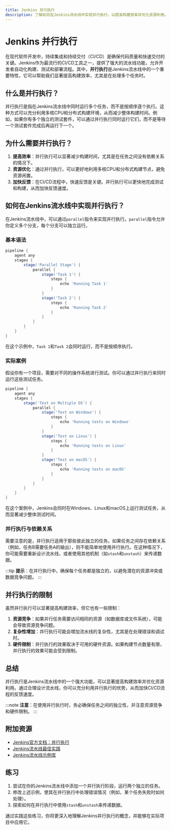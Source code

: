 ```yaml
---
title: Jenkins 并行执行
description: 了解如何在Jenkins流水线中实现并行执行，以提高构建效率并优化资源利用。
---
```


# Jenkins 并行执行

在现代软件开发中，持续集成和持续交付（CI/CD）是确保代码质量和快速交付的关键。Jenkins作为最流行的CI/CD工具之一，提供了强大的流水线功能，允许开发者自动化构建、测试和部署流程。其中，**并行执行**是Jenkins流水线中的一个重要特性，它可以帮助我们显著提高构建效率，尤其是在处理多个任务时。

## 什么是并行执行？

并行执行是指在Jenkins流水线中同时运行多个任务，而不是按顺序逐个执行。这种方式可以充分利用多核CPU和分布式构建环境，从而减少整体构建时间。例如，如果你有多个独立的测试套件，可以通过并行执行同时运行它们，而不是等待一个测试套件完成后再运行下一个。

## 为什么需要并行执行？

1. **提高效率**：并行执行可以显著减少构建时间，尤其是在任务之间没有依赖关系的情况下。
2. **资源优化**：通过并行执行，可以更好地利用多核CPU和分布式构建节点，避免资源闲置。
3. **加快反馈**：在CI/CD流程中，快速反馈是关键。并行执行可以更快地完成测试和构建，从而加快反馈速度。

## 如何在Jenkins流水线中实现并行执行？

在Jenkins流水线中，可以通过`parallel`指令来实现并行执行。`parallel`指令允许你定义多个分支，每个分支可以独立运行。

### 基本语法

```groovy
pipeline {
    agent any
    stages {
        stage('Parallel Stage') {
            parallel {
                stage('Task 1') {
                    steps {
                        echo 'Running Task 1'
                    }
                }
                stage('Task 2') {
                    steps {
                        echo 'Running Task 2'
                    }
                }
            }
        }
    }
}
```

在这个示例中，`Task 1`和`Task 2`会同时运行，而不是按顺序执行。

### 实际案例

假设你有一个项目，需要对不同的操作系统进行测试。你可以通过并行执行来同时运行这些测试任务。

```groovy
pipeline {
    agent any
    stages {
        stage('Test on Multiple OS') {
            parallel {
                stage('Test on Windows') {
                    steps {
                        echo 'Running tests on Windows'
                    }
                }
                stage('Test on Linux') {
                    steps {
                        echo 'Running tests on Linux'
                    }
                }
                stage('Test on macOS') {
                    steps {
                        echo 'Running tests on macOS'
                    }
                }
            }
        }
    }
}
```

在这个案例中，Jenkins会同时在Windows、Linux和macOS上运行测试任务，从而显著减少整体测试时间。

### 并行执行与依赖关系

需要注意的是，并行执行适用于那些彼此独立的任务。如果任务之间存在依赖关系（例如，任务B需要任务A的输出），则不能简单地使用并行执行。在这种情况下，你可能需要重新设计流水线，或者使用其他机制（如`stash`和`unstash`）来传递数据。

:::tip
**提示**：在并行执行中，确保每个任务都是独立的，以避免潜在的资源冲突或数据竞争问题。
:::

## 并行执行的限制

虽然并行执行可以显著提高构建效率，但它也有一些限制：

1. **资源竞争**：如果并行任务需要访问相同的资源（如数据库或文件系统），可能会导致资源竞争问题。
2. **复杂性增加**：并行执行可能会增加流水线的复杂性，尤其是在处理错误和调试时。
3. **硬件限制**：并行执行的效果取决于可用的硬件资源。如果构建节点数量有限，并行执行的效果可能会受到限制。

## 总结

并行执行是Jenkins流水线中的一个强大功能，可以显著提高构建效率并优化资源利用。通过合理设计流水线，你可以充分利用并行执行的优势，从而加快CI/CD流程的反馈速度。

:::note
**注意**：在使用并行执行时，务必确保任务之间的独立性，并注意资源竞争和硬件限制。
:::

## 附加资源

- [Jenkins官方文档：并行执行](https://www.jenkins.io/doc/book/pipeline/syntax/#parallel)
- [Jenkins流水线最佳实践](https://www.jenkins.io/doc/book/pipeline/best-practices/)
- [Jenkins流水线示例库](https://github.com/jenkinsci/pipeline-examples)

## 练习

1. 尝试在你的Jenkins流水线中添加一个并行执行阶段，运行两个独立的任务。
2. 修改上述示例，使其在并行执行中处理错误情况（例如，某个任务失败时如何处理）。
3. 探索如何在并行执行中使用`stash`和`unstash`来传递数据。

通过实践这些练习，你将更深入地理解Jenkins并行执行的概念，并能够在实际项目中应用它。